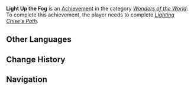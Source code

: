 {{Achievement Infobox
|title        = 
|id           = 81174
|order id     = 1160
|category     = Wonders of the World
|description  = Light up all the [[Stormstone]]s on the Autake Plains.
|requirements = Complete ''[[Lighting Chise's Path]].''
|primogems    = 5
|tracking     = 
|hidden       = 1
|topic        = 
|type         = Exploration
}}
'''Light Up the Fog''' is an [[Achievement]] in the category ''[[Wonders of the World]]''. To complete this achievement, the player needs to complete ''[[Lighting Chise's Path]].''
<!--
==Trivia==

==Video Guides==
{{EVT
|video1   = 
|caption1 = 
}}
-->
==Other Languages==
{{Other Languages
|en      = Light Up the Fog
|zhs     = 雾里明灯
|zhs_rm  = Wù Lǐ Míngdēng
|zht     = 霧裡明燈
|zht_rm  = Wù Lǐ Míngdēng
|zh_tl   = Bright Lamp Within the Fog
|ja      = 霧の中の灯り
|ja_rm   = Kiri no Naka no Akari
|ja_tl   = 
|ko      = 안개 속의 밝은 등불
|ko_rm   = 
|ko_tl   = 
|es      = Luces entre la calígine
|es_tl   = 
|fr      = Lumière dans le brouillard
|fr_tl   = Light in the Fog
|ru      = Свет во мгле
|ru_tl   = 
|th      = แสงไฟนำทางในสายหมอก
|th_rm   = 
|th_tl   = 
|vi      = Ngọn Đèn Trong Sương
|vi_tl   = 
|de      = Licht in den Nebel
|de_tl   = Light Into the Fog
|id      = Penerangan di Tengah Kabut
|id_tl   = Brightness Amidst the Fog
|pt      = Ilume a Neblina
|pt_tl   = 
}}

==Change History==
{{Change History|2.2}}
<!--
==References==
{{Reflist}}
-->
==Navigation==
{{Achievement Navbox|Wonders of the World|Exploration}}
